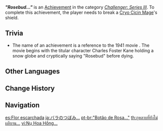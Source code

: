{{Achievement Infobox
|id           = 82071
|order id     = 2071
|category     = Challenger: Series III
|description  = Break a [[Fatui Cryo Cicin Mage|Cryo Cicin Mage]]'s shield.
|requirements = 
|primogems    = 5
|tracking     = 
|topic        = Cryo Cicin Mage
}}
'''''"Rosebud..."''''' is an [[Achievement]] in the category ''[[Challenger: Series III]]''. To complete this achievement, the player needs to break a [[Fatui Cryo Cicin Mage|Cryo Cicin Mage]]'s shield.

==Trivia==
* The name of an achievement is a reference to the 1941 movie {{w|Citizen Kane}}. The movie begins with the titular character Charles Foster Kane holding a snow globe and cryptically saying "Rosebud" before dying.
<!--
==Video Guides==
{{EVT
|video1   = 
|caption1 = 
}}
-->
==Other Languages==
{{Other Languages
|en      = "Rosebud..."
|zhs     = 玫瑰花蕾…
|zhs_rm  = Méiguī Huālěi...
|zht     = 玫瑰花蕾…
|zht_rm  = Méiguī Huālěi...
|zh_tl   = Rosebud...
|ja      = バラのつぼみ…
|ja_rm   = Bara no Tsubomi...
|ja_tl   = Rosebud...
|ko      = 장미의 꽃봉오리…
|ko_rm   = Jangmi-ui Kkotbong'ori...
|ko_tl   = Rose's Bud...
|es      = Flor escarchada
|es_tl   = Frosty Flower
|fr      = Bouton de rose...
|fr_tl   = Rosebud...
|ru      = «Розовый бутон...»
|ru_tl   = "Rosebud..."
|th      = กุหลาบที่ยังไม่ผลิบาน...
|th_rm   = Kulap Thi Yang Mai Phli Ban...
|th_tl   =
|vi      = Nụ Hoa Hồng...
|vi_tl   = Rosebud...
|de      = Rosenknospen&nbsp;...
|de_tl   = Rosebud...
|id      = Kuncup Bunga Mawar...
|id_tl   = Rosebud...
|pt      = "Botão de Rosa..."
|pt_tl   = "Rosebud..."
|tr      = Gül Goncası
|tr_tl   = Rosebud
|it      = Bocciolo di rosa
|it_tl   = Rosebud
}}

==Change History==
{{Change History|1.2}}
<!--
==References==
{{Reflist}}
-->
==Navigation==
{{Achievement Navbox|Challenger: Series III}}

[[es:Flor escarchada]]
[[ja:バラのつぼみ…]]
[[pt-br:"Botão de Rosa..."]]
[[th:กุหลาบที่ยังไม่ผลิบาน...]]
[[vi:Nụ Hoa Hồng...]]